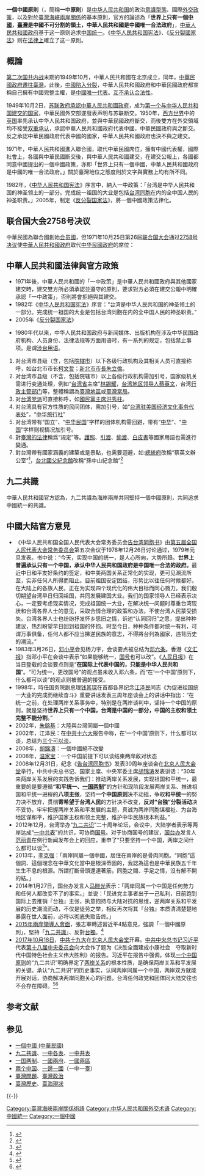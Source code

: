 {{Otheruses|一個中國 (中華民國)|subject= 中華人民共和國方面的主張|other=[[中華民國政府|中華民國政府]]方面的主張}}
{{noteTA
|1=zh-cn:特朗普;zh-tw:川普;
}}
{{Refimprove|time=2020-02-16T12:28:29+00:00}}
'''一個中國原則'''（{{lang-en|One China Principle}}，簡稱'''一中原則'''）是[[中华人民共和国|中华人民共和国]]的政治[[意識型態|意識型態]]、國際[[外交政策|外交政策]]，以及對於[[臺灣海峽|臺灣海峽]][[兩岸關係|兩岸關係]]的基本原則，官方的論述為「'''世界上只有一個[[中國|中國]]，[[臺灣|臺灣]]是中國不可分割的領土，中華人民共和國是中國唯一合法政府'''」，[[中華人民共和國政府|中華人民共和國政府]]基于这一原则追求[[中国统一|中国统一]]。《[[中华人民共和国宪法|中华人民共和国宪法]]》、《[[反分裂國家法|反分裂國家法]]》则在[[法律上|法律上]]確立了这一原則。

== 概論 ==
{{File2|zh-hans=China_administrative_zh-hans.svg|zh-hant=China_administrative_zh-hant.svg|thumb|300px|zh-hans_desc=中华人民共和国的行政区划及领土纠纷|zh-hant_desc=中華人民共和國的行政區劃及領土糾紛}}

[[第二次国共内战|第二次国共内战]]末期的1949年10月，中華人民共和國在北京成立，同年，[[中華民國政府遷台|中華民國政府遷往臺灣]]。此後，[[海峽兩岸關係|中國陷入分裂]]，中華人民共和國政府和中華民國政府都宣稱自己擁有中國完整主權，是[[一个中国|中國唯一代表]]。[[特殊非兩國論|互不承认合法性]]。

1949年10月2日，[[中苏关系|苏联政府承認中華人民共和國政府]]，成为[[中华人民共和国建交列表|第一个与中华人民共和国建交的国家]]，中華民國外交部遂發表声明与苏联断交。1950年，[[西方世界|西方世界]]中的[[英国|英国]]率先承认中华人民共和国政府，並與中華民國政府斷交，而後雙方在外交領域均不接受[[双重承认|双重承认]]，承認中華人民共和國政府代表中國，中華民國政府與之斷交。反之承認中華民國政府代表中國的國家，中華人民共和國政府也決不與之建交。

1971年，中華人民共和國進入聯合國，取代中華民國席位，擁有中國代表權，國際社會上，各國與中華民國斷交後，與中華人民共和國建交，在建交公報上，各國都同意中國提出的一個中國政策，亦即「世界上只有一個中國，中華人民共和國政府是中國的唯一合法政府。」關於臺灣地位之態度則於文字與實務上均有所不同。

1982年，《[[中华人民共和国宪法|中华人民共和国宪法]]》序言中，納入一中政策：「台湾是中华人民共和国的神圣领土的一部分。完成统一祖国的大业是包括[[台湾同胞|台湾同胞]]在内的全中国人民的神圣职责。」2005年，制定《[[反分裂国家法|反分裂国家法]]》，將一個中國政策法律化。

== 联合国大会2758号决议 ==
{{Main|联合国大会2758号决议}}
{{See also|中国与联合国}}

中華民國為聯合國創始[[聯合國會員國列表|会员國]]，但1971年10月25日第26届[[联合国大会|联合国大会]]通过[[联合国大会2758号决议|2758号决议]]使[[中華人民共和國政府|中華人民共和國政府]]取代[[中华民國政府|中华民國政府]]的席位：{{cquote|

大会，

回顧[[聯合國憲章|聯合國憲章]]的原則。

考慮到，恢復中華人民共和國的合法權利對於維護聯合國憲章和聯合國組織根據憲章所必須從事的事業都是必不可少的，

承認[[中华人民共和国中央人民政府|中華人民共和國政府]]的代表是[[中國|中國]]在聯合國組織的唯一合法代表，中華人民共和國是安全理事會五個[[常任理事國|常任理事國]]之一，

決定：恢復中華人民共和國的一切權利，承認她的政府的代表為中國在聯合國組織的唯一合法代表並立即把蔣介石的代表從它在聯合國組織及其所屬一切機構中所非法佔據的席位上驅逐出去。}}

==中華人民共和國法律與官方政策==
{{wikisourceshas|中华人民共和国宪法|反分裂国家法}}
*1971年後，中華人民共和國的「一中政策」是中華人民共和國政府與其他國家建交時，建交雙方所必須承認並遵守的原則，要求對方必須在建交公報中明確承認「一中政策」，否則將會拒絕與其建交。
*1982年《[[中华人民共和国宪法|中华人民共和国宪法]]》序言：“台湾是中华人民共和国的神圣领土的一部分。完成统一祖国的大业是包括台湾同胞在内的全中国人民的神圣职责。”
*2005年《[[反分裂国家法|反分裂国家法]]》
{{cquote|
世界上只有一个[[中国|中国]]，大陆和台湾同属一个中国，中国的[[主权|主权]]和[[领土|领土]]完整不容分割。维护国家主权和领土完整是包括台湾同胞在内的全中国人民的共同[[义务|义务]]。
台湾是中国的一部分。国家绝不允许“台独”分裂势力以任何名义、任何方式把台湾从中国分裂出去。|《[[反分裂国家法|反分裂国家法]]》第二条}}
{{cquote|
坚持一个中国原则，是实现[[中国统一|祖国和平统一]]的基础。

以和平方式实现祖国统一，最符合台湾海峡两岸同胞的根本利益。[[中华人民共和国|国家]]以最大的诚意，尽最大的努力，实现和平统一。

[[中国统一|国家和平统一]]后，台湾可以实行不同于[[中国大陆|大陆]]的制度，高度自治。|《反分裂国家法》第五条}}
*1980年代以来，中华人民共和国政府与新闻媒体、出版机构在涉及中华民国政府机构、人员身份、法律法规等方面用语时，有一系列的规定，包括禁止事项。是谓[[涉台用语|涉台用语]]。
#对台湾市县级（含，包括[[院辖市|院辖市]]）以下各级行政机构及其相关人员可直接称呼，如台北市市长[[柯文哲|柯文哲]]；[[新北市市長|新北市市長]][[朱立倫|朱立倫]]。
#对台湾市县级（不含，包括院辖市）以上各级行政机构需加引号，国家级机关需进行变通处理，例如“[[台湾省|台湾省]]主席”[[林錫耀|林錫耀]]，[[台湾地区领导人|台湾地区领导人]][[蔡英文|蔡英文]]，台湾[[中华民国行政院|行政主管部门]]等，整體稱謂為[[臺灣地區|臺灣地區]]或[[中華民國政府|臺灣當局]]。
#对[[中華民國政黨|台湾党派]]可直接称呼，如[[國民黨主席|國民黨主席]][[洪秀柱|洪秀柱]]。
#对台湾具有官方性质的民间团体，需加引号，如“[[台北经济文化代表处|台湾驻美国经济文化事务代表处]]”，“[[中华旅行社|中华旅行社]]”
#对台湾带有“国立”、“[[中华民国|中华民国]]”字样的团体机构需回避，带有“[[中华|中华]]”、“[[中国|中国]]”字样则视情况加引号。
#對[[中華民國法律|臺灣的法律]]稱爲“規定”等。[[護照|護照]]、[[引渡|引渡]]、[[偷渡|偷渡]]、[[白皮書|白皮書]]等國家用語也需進行變通。
#對台灣帶有國家涵義的建築或是景點，也需要迴避，如:[[中华民国總統府|總統府]]改稱“蔡英文辦公室”<ref>{{Cite web |url=http://www.chinanews.com/tw/2015/04-20/7219770.shtml |title=台男子驾车冲撞马英九办公室受审 辩称无杀人意图 |access-date=2015-05-03 |archive-date=2021-10-02 |archive-url=https://web.archive.org/web/20211002081638/http://www.chinanews.com/tw/2015/04-20/7219770.shtml |dead-url=no }}</ref>，[[台北國父紀念館|台北國父紀念館]]改稱“孫中山紀念館”<ref>{{Cite web |url=http://wap.ce.cn/szsh/201503/12/t20150312_4806579.html |title=台灣各界紀念孫中山先生逝世90週年 |accessdate=2015-10-27 |archive-date=2017-01-31 |archive-url=https://web.archive.org/web/20170131193244/http://wap.ce.cn/szsh/201503/12/t20150312_4806579.html |dead-url=no }}</ref>

==九二共識==
{{main|九二共識}}
中華人民共和國官方認為，九二共識為海岸兩岸共同堅持一個中國原則，共同追求中國統一的共識。

== 中國大陆官方意見 ==
* 《中华人民共和国全国人民代表大会常务委员会[[告台湾同胞书|告台湾同胞书]]》由[[第五届全国人民代表大会常务委员会|第五届全国人民代表大会常务委员会]]第五次会议于1978年12月26日讨论通过，1979年元旦发表。书中说：“今天，实现中国的统一，是人心所向，大势所趋。'''世界上普遍承认只有一个中国，承认中华人民共和国政府是中国唯一合法的政府。'''最近中日和平友好条约的签定，和中美两国关系正常化的实现，更可见潮流所至，实非任何人所得而阻止。目前祖国安定团结，形势比以往任何时候都好。在大陆上的各族人民，正在为实现四个现代化的伟大目标而同心戮力。我们殷切期望台湾早日归回祖国，共同发展建国大业。我们的国家领导人已经表示决心，一定要考虑现实情况，完成祖国统一大业，在解决统一问题时尊重台湾现状和台湾各界人士的意见，采取合情合理的政策和办法，不使台湾人民蒙受损失。台湾各界人士也纷纷抒发怀乡思旧之情，诉述“认同回归”之愿，提出种种建议，热烈盼望早日回到祖国的怀抱。时至今日，种种条件都对统一有利，可谓万事俱备，任何人都不应当拂逆民族的意志，不得將台列為國家，违背历史的潮流。”
* 1983年3月26日，[[邓小平|邓小平]]会见杨力宇，会谈要点被总结为[[邓六条|邓六条]]。香港《[[文汇报_(香港)|文汇报]]》指邓小平在会谈中表示“如果能够统一，[[国号|国号]]也可以改”。《[[人民日报|人民日报]]》在当日登载的会谈要点则是“'''在国际上代表中国的，只能是中华人民共和国'''”。“可为统一，更改国号”的观点虽未收入邓六条，而“在‘一个中国’原则下，什么都可以谈”的观点则被普遍的接受。
* 1998年，時任国务院副总理[[钱其琛|钱其琛]]在首都各界纪念[[江泽民|江泽民]]同志《为促进祖国统一大业的完成而继续奋斗》重要讲话发表三周年座谈会上的讲话中指出：“在统一之前，在处理两岸关系事务中，特别是在两岸谈判中，坚持一个中国的原则，就是坚持'''世界上只有一个中国，台湾是中国的一部分，中国的主权和领土完整不能分割'''。”
* 2002年，[[朱鎔基|朱鎔基]]：大陸與台灣同屬一個中國
* 2002年，江泽民：在[[中共十六大|中共十六大]]报告中称，在‘一个中国’原则下，什么都可以谈，总结为[[三个可以谈|三个可以谈]]。
* 2008年，[[胡錦濤|胡錦濤]]：一個中國絕不改變
* 2008年，[[温家宝|温家宝]]：一个中国前提下可以谈结束两岸敌对状态
* 2008年12月31日，纪念《[[告台湾同胞书|告台湾同胞书]]》发表30周年座谈会在[[北京人民大会堂|北京人民大会堂]]举行，中共中央总书记、国家主席、中央军委主席[[胡锦涛|胡锦涛]]发表讲话：“30年来两岸关系发展的实践告诉我们：推动两岸关系发展，实现祖国和平统一，最重要的是要遵循'''“和平统一、[[一国两制|一国两制]]”'''的方针和现阶段发展两岸关系、推进祖国和平统一进程的'''八项主张'''，坚持'''一个中国原则'''决不动摇，争取'''和平统一'''的努力决不放弃，贯彻'''寄希望于台湾人民'''的方针决不改变，'''反对“台独”分裂活动'''决不妥协，牢牢把握两岸关系和平发展的主题，真诚为两岸同胞谋福祉、为台海地区谋和平，维护国家主权和领土完整，维护中华民族根本利益。”
* 2012年12月，台湾举办“[[九二共识|九二共识]]”二十周年论坛，会议中，大陆学者表示等两岸达成“[[一中共表|一中共表]]”的共识，可协商[[国号|国号]]。对于协商国号的建议，[[国台办|国台办]]发言人[[范丽青|范丽青]]在例行新闻发布会上的回应，重申了“只要坚持一个中国，两岸之间什么都可以谈<ref>{{Cite web |title=国台办回应两岸可以协商“国号”建议 |url=http://politics.people.com.cn/n/2012/1226/c70731-20025125.html |accessdate=2019-03-27 |date=2012-12-26 |publisher=人民网，来源：中国网 |language=Zh-hans |archive-date=2019-03-27 |archive-url=https://web.archive.org/web/20190327162726/http://politics.people.com.cn/n/2012/1226/c70731-20025125.html |dead-url=no }}</ref>”。
* 2013年，[[李克强|李克强]]：「兩岸同屬一個中國，居住在兩岸的是骨肉同胞。“同胞”這個詞、這個理念在中華文化當中是根深蒂固的，我認為這也是中華民族五千年生生不息的根源。所謂打斷骨頭還連著筋，同胞之間、手足之情，沒有解不開的結。」
* 2014年1月27日，国台办发言人[[马晓光|马晓光]]表示：「两岸同属一个中国是任何势力和任何人都改变不了的事实。」並说：「民进党主事者出于一己私利，日前跑到国际上去推销『台独』主张，执意抱持与大陆对抗的思维，逆两岸关系和平发展的历史潮流而动，不仅是徒劳之举，相反再次将其『台独』本质清清楚楚地暴露在世人面前，必将以彻底失败告终。」
* [[2015年兩岸領導人會面|2015年兩岸領導人會面]]，張志軍轉述習近平4點意見，強調「一個中國原則」，堅持「[[九二共識|九二共識]]」、反對[[台獨|台獨]]。<ref>{{Cite web |url=http://news.ltn.com.tw/news/politics/breakingnews/1500887 |title=張志軍轉述習近平4點意見 堅持九二共識、反對台獨 - 政治 - 自由時報電子報 |access-date=2015-11-07 |archive-date=2021-10-02 |archive-url=https://web.archive.org/web/20211002083233/https://news.ltn.com.tw/news/politics/breakingnews/1500887 |dead-url=no }}</ref>
* [[2017年|2017年]][[10月18日|10月18日]]，[[中共十九大|中共十九大]]在[[北京人民大会堂|北京人民大会堂]]开幕。[[中共中央总书记|中共中央总书记]][[习近平|习近平]]代表[[中国共产党第十八届中央委员会|第十八届中央委员会]]向大会作了题为《决胜全面建成小康社会　夺取新时代中国特色社会主义伟大胜利》的报告。习近平在报告中强调，体现[[一个中国原则|一个中国原则]]的“九二共识”明确界定了[[两岸关系|两岸关系]]的根本性质，是确保两岸关系和平发展的关键。承认“九二共识”的历史事实，认同两岸同属一个中国，两岸双方就能开展对话，协商解决两岸同胞关心的问题，台湾任何政党和团体同大陆交往也不会存在障碍。<ref>{{Cite web |url=http://www.huaxia.com/thpl/tbch/kla/10/5508503.html |title=习近平十九大报告涉台内容意涵解读 |accessdate=2017-10-25 |archive-date=2017-10-27 |archive-url=https://web.archive.org/web/20171027124934/http://www.huaxia.com/thpl/tbch/kla/10/5508503.html |dead-url=no }}</ref><ref>{{Cite web |url=http://finance.ifeng.com/a/20171020/15734810_0.shtml |title=港台解读中共十九大报告:"九二共识"没有模糊空间 |accessdate=2017-10-25 |archive-date=2017-10-25 |archive-url=https://web.archive.org/web/20171025075420/http://finance.ifeng.com/a/20171020/15734810_0.shtml |dead-url=no }}</ref>

== 参考文献 ==
{{Reflist|2}}

== 参见 ==
{{Portal box|中国|中华民国|中华人民共和国|台湾|国际关系}}
* [[一個中國_(中華民國)|一個中國 (中華民國)]]
* [[九二共識|九二共識]]、[[一中各表|一中各表]]、[[一中共表|一中共表]]
* [[一国两制|一国两制]]、[[一國兩府|一國兩府]]、[[一國兩區|一國兩區]]
* [[兩个中国|兩个中国]]、[[一邊一國|一邊一國]]（一中一臺）
* [[臺灣問題|臺灣問題]]、[[臺灣政治|臺灣政治]]
* [[臺灣歷史|臺灣歷史]]、[[臺海現狀|臺海現狀]]

{{-}}
{{臺灣海峽兩岸主題}}
{{中华人民共和国外交}}

[[Category:臺灣海峽兩岸關係術語|Category:臺灣海峽兩岸關係術語]]
[[Category:中华人民共和国外交术语|Category:中华人民共和国外交术语]]
[[Category:中國統一|Category:中國統一]]
[[Category:一個中國|Category:一個中國]]